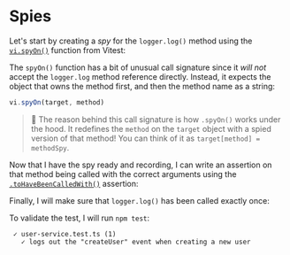 # Spies

Let's start by creating a _spy_ for the `logger.log()` method using the [`vi.spyOn()`](https://vitest.dev/api/vi.html#vi-spyon) function from Vitest:

<CodeFile file="user-service.test.ts" range="5-7" highlight="6" />

The `spyOn()` function has a bit of unusual call signature since it _will not_ accept the `logger.log` method reference directly. Instead, it expects the object that owns the method first, and then the method name as a string:

```ts
vi.spyOn(target, method)
```

> :owl: The reason behind this call signature is how `.spyOn()` works under the hood. It redefines the `method` on the `target` object with a spied version of that method! You can think of it as `target[method] = methodSpy`.

Now that I have the spy ready and recording, I can write an assertion on that method being called with the correct arguments using the [`.toHaveBeenCalledWith()`](https://vitest.dev/api/expect.html#tohavebeencalledwith) assertion:

<CodeFile file="user-service.test.ts" range="14" />

Finally, I will make sure that `logger.log()` has been called exactly once:

<CodeFile file="user-service.test.ts" range="15" />

To validate the test, I will run `npm test`:

```
 ✓ user-service.test.ts (1)
   ✓ logs out the "createUser" event when creating a new user
```

